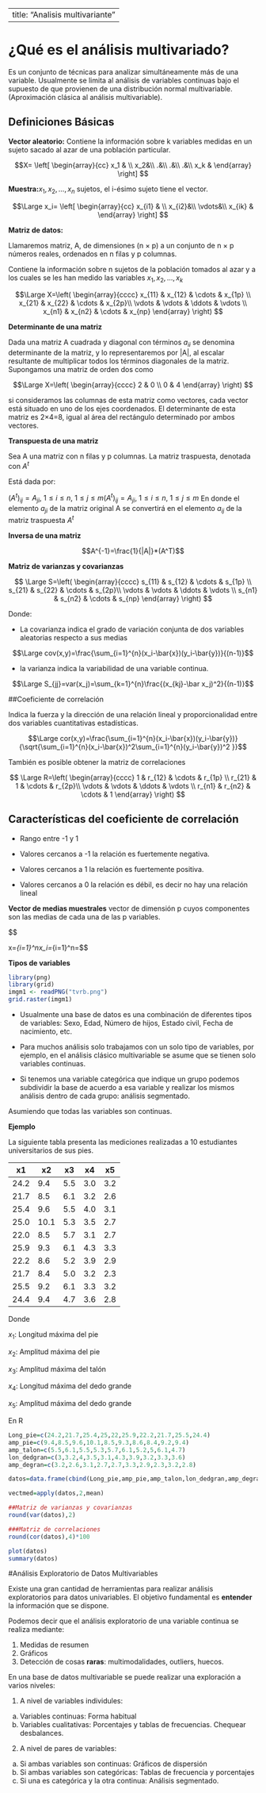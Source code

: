 
---
title: "Analisis multivariante"
---


# ¿Qué es el análisis multivariado?

Es un conjunto de técnicas para analizar simultáneamente más de una variable.
Usualmente se limita al análisis de variables continuas bajo el supuesto de que provienen de una distribución normal multivariable. (Aproximación clásica al análisis multivariable).


## Definiciones Básicas

**Vector aleatorio:** Contiene la información sobre k variables medidas en un sujeto sacado al azar de una población particular.


$$X= 
\left[ \begin{array}{cc}
 x_1 & \\
 x_2&\\
 .&\\
 .&\\
 .&\\
 x_k &
\end{array} \right] $$



**Muestra:**$x_1, x_2,..., x_n$ sujetos, el i-ésimo sujeto tiene el vector.


$$\Large x_i= 
\left[ \begin{array}{cc}
 x_{i1} & \\
 x_{i2}&\\
 \vdots&\\
 x_{ik} &
\end{array} \right] $$




**Matriz de datos:** 

Llamaremos matriz, A, de dimensiones (n × p) a un conjunto de n × p números reales, ordenados en n filas y p columnas.

Contiene la información sobre n sujetos de la población tomados al azar y a los cuales se les han medido las variables $x_1, x_2,..., x_k$


$$\Large 
X=\left( \begin{array}{cccc}
 x_{11} & x_{12} & \cdots & x_{1p}  \\ 
 x_{21} & x_{22} & \cdots & x_{2p}\\
 \vdots & \vdots & \ddots & \vdots \\
 x_{n1} & x_{n2} & \cdots & x_{np}
\end{array} \right) $$


**Determinante de una matriz**

Dada una matriz A cuadrada y diagonal con términos $a_{ii}$ se denomina determinante de la matriz, y lo representaremos por |A|, al escalar resultante de multiplicar todos los términos diagonales de la matriz. Supongamos una matriz de orden dos como


$$\Large 
X=\left( \begin{array}{cccc}
 2 & 0 \\ 
 0 & 4
\end{array} \right) $$

si consideramos las columnas de esta matriz como vectores, cada vector está situado en uno de los ejes coordenados. El determinante de esta matriz es 2×4=8, igual al área del rectángulo determinado por ambos vectores.



**Transpuesta de una matriz**

Sea A una matriz con n filas y p columnas. La matriz traspuesta, denotada con ${\displaystyle A^{t}}$ 

Está dada por:

${\displaystyle (A^{t})_{ij}=A_{ji},\ 1\leq i\leq n,\ 1\leq j\leq m} {\displaystyle (A^{t})_{ij}=A_{ji},\ 1\leq i\leq n,\ 1\leq j\leq m}$
En donde el elemento ${\displaystyle a_{ji}}$ de la matriz original A se convertirá en el elemento ${\displaystyle a_{ij}}$  de la matriz traspuesta ${\displaystyle A^{t}}$


**Inversa de una matriz**


$$A^{-1}=\frac{1}{|A|}*(A^T)$$

**Matriz de varianzas y covarianzas**



$$
\Large 
S=\left( \begin{array}{cccc}
 s_{11} & s_{12} & \cdots & s_{1p}  \\ 
 s_{21} & s_{22} & \cdots & s_{2p}\\
 \vdots & \vdots & \ddots & \vdots \\
 s_{n1} & s_{n2} & \cdots & s_{np}
\end{array} \right) 
$$



Donde:


- La covarianza indica el grado de variación conjunta de dos variables aleatorias respecto a sus medias

$$\Large cov(x,y)=\frac{\sum_{i=1}^{n}(x_i-\bar{x})(y_i-\bar{y})}{(n-1)}$$


- la varianza indica la variabilidad de una variable continua.


$$\Large S_{jj}=var(x_j)=\sum_{k=1}^{n}\frac{(x_{kj}-\bar x_j)^2}{(n-1)}$$


##Coeficiente de correlación

Indica la fuerza y la dirección de una relación lineal y proporcionalidad entre dos variables cuantitativas estadísticas.


$$\Large cor(x,y)=\frac{\sum_{i=1}^{n}(x_i-\bar{x})(y_i-\bar{y})}
{\sqrt{\sum_{i=1}^{n}(x_i-\bar{x})^2\sum_{i=1}^{n}(y_i-\bar{y})^2 }}$$

También es posible obtener la matriz de correlaciones


$$
\Large 
R=\left( \begin{array}{cccc}
 1 & r_{12} & \cdots & r_{1p}  \\ 
 r_{21} & 1 & \cdots & r_{2p}\\
 \vdots & \vdots & \ddots & \vdots \\
 r_{n1} & r_{n2} & \cdots & 1
\end{array} \right) 
$$

## Características del coeficiente de correlación

- Rango entre -1 y 1

- Valores cercanos a -1 la relación es fuertemente negativa.

- Valores cercanos a 1 la relación es fuertemente positiva.

- Valores cercanos a 0 la relación es débil, es decir no hay una relación lineal


**Vector de medias muestrales**
vector de dimensión p cuyos componentes son las medias de cada una de las p variables.

$$\Large 

\bar x=\sum_{i=1}^n\frac{1}{n}x_i=\sum_{i=1}^n\frac{1}{n}\left[ \begin{array}{cc}
 x_{i1}\\
 x_{i2}\\
 \vdots\\
 x_{ik}
\end{array} \right] =\left[ \begin{array}{cc}
\bar x_{1} \\
\bar x_{2}\\
 \vdots\\
\bar x_{k}
\end{array} \right] $$


**Tipos de variables**

```r

library(png)
library(grid)
imgm1 <- readPNG("tvrb.png")
grid.raster(imgm1)

```

- Usualmente una base de datos es una combinación de diferentes tipos de variables: Sexo, Edad, Número de hijos, Estado civil, Fecha de nacimiento, etc.

- Para muchos análisis solo trabajamos con un solo tipo de variables, por ejemplo, en el análisis clásico multivariable se asume que se tienen solo variables continuas.

- Si tenemos una variable categórica que indique un grupo podemos subdividir la base de acuerdo a esa variable y realizar los mismos análisis dentro de cada grupo: análisis segmentado.


Asumiendo que todas las variables son continuas.




**Ejemplo**

La siguiente tabla presenta las mediciones realizadas a 10 estudiantes universitarios de sus pies.


|x1     |x2   |x3   |x4   |x5   |
|-------|-----|-----|-----|-----|
|24.2   | 9.4 | 5.5| 3.0| 3.2|
|21.7   | 8.5 | 6.1| 3.2| 2.6|
|25.4   | 9.6 | 5.5| 4.0| 3.1|
|25.0   | 10.1| 5.3| 3.5| 2.7|
|22.0   | 8.5 | 5.7| 3.1| 2.7|
|25.9   | 9.3 | 6.1| 4.3| 3.3|
|22.2   | 8.6 | 5.2| 3.9| 2.9|
|21.7   | 8.4 | 5.0| 3.2| 2.3|
|25.5   | 9.2 | 6.1| 3.3| 3.2|
|24.4   | 9.4 | 4.7| 3.6| 2.8|

Donde

$x_1:$ Longitud máxima del pie

$x_2$: Amplitud máxima del pie

$x_3:$ Amplitud máxima del talón

$x_4:$ Longitud máxima del dedo grande

$x_5:$ Amplitud máxima del dedo grande



En  R

```r
Long_pie=c(24.2,21.7,25.4,25,22,25.9,22.2,21.7,25.5,24.4)
amp_pie=c(9.4,8.5,9.6,10.1,8.5,9.3,8.6,8.4,9.2,9.4)
amp_talon=c(5.5,6.1,5.5,5.3,5.7,6.1,5.2,5,6.1,4.7)
lon_dedgran=c(3,3.2,4,3.5,3.1,4.3,3.9,3.2,3.3,3.6)
amp_degran=c(3.2,2.6,3.1,2.7,2.7,3.3,2.9,2.3,3.2,2.8)

datos=data.frame(cbind(Long_pie,amp_pie,amp_talon,lon_dedgran,amp_degran))

vectmed=apply(datos,2,mean)

##Matriz de varianzas y covarianzas
round(var(datos),2)

###Matriz de correlaciones
round(cor(datos),4)*100

plot(datos)
summary(datos)
```





#Análisis Exploratorio de Datos Multivariables

Existe una gran cantidad de herramientas para realizar análisis exploratorios para datos univariables. 
El objetivo fundamental es **entender** la información que se dispone. 

Podemos decir que el análisis exploratorio de una variable continua se realiza mediante:

1. Medidas de resumen
2. Gráficos
3. Detección de cosas **raras**: multimodalidades, outliers, huecos.


En una base de datos multivariable se puede realizar una exploración a varios niveles:

1. A nivel de variables individules:
a) Variables continuas: Forma habitual
b) Variables cualitativas: Porcentajes y tablas de frecuencias. Chequear desbalances.


2. A nivel de pares de variables:
a) Si ambas variables son continuas: Gráficos de dispersión
b) Si ambas variables son categóricas: Tablas de frecuencia y porcentajes
c) Si una es categórica y la otra continua: Análisis segmentado.






